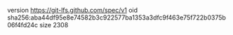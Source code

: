 version https://git-lfs.github.com/spec/v1
oid sha256:aba44df95e8e74582b3c922577ba1353a3dfc9f463e75f722b0375b06f4fd24c
size 2308
